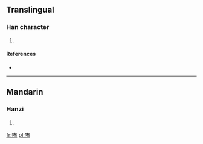 ==Translingual==

===Han character===
{{Han char|rn=30|rad=口|as=05|sn=8|four=6402<sub>7</sub>|canj=口大中月 (RKLB)}}

# {{defn|Han|sort=口05}}

====References====
* {{Han ref|kx=0185.211|hdz=10599.070|uh=5498|ud=21656|bh=CBEC|bd=52204}}

----

==Mandarin==

===Hanzi===
{{cmn-hanzi|pin=[[bù]] ([[bu4]])|wg=pu<sup>4</sup>}}

# {{defn|lang=cmn|sort=口05}}

[[fr:咘]]
[[pl:咘]]